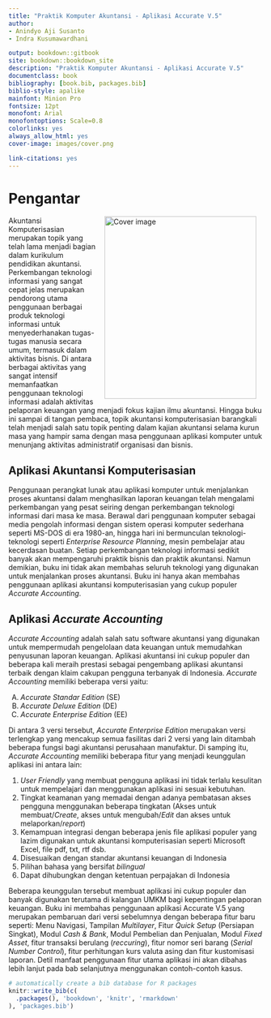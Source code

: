```yaml
---
title: "Praktik Komputer Akuntansi - Aplikasi Accurate V.5"
author: 
- Anindyo Aji Susanto
- Indra Kusumawardhani

output: bookdown::gitbook
site: bookdown::bookdown_site
description: "Praktik Komputer Akuntansi - Aplikasi Accurate V.5"
documentclass: book
bibliography: [book.bib, packages.bib]
biblio-style: apalike
mainfont: Minion Pro
fontsize: 12pt
monofont: Arial
monofontoptions: Scale=0.8
colorlinks: yes
always_allow_html: yes
cover-image: images/cover.png

link-citations: yes
---
```



# Pengantar

<a href="https://amzn.to/2LCthli"><img src="images/cover.png" alt="Cover image" width="300" height="360" align="right" style="margin: 0 1em 0 1em"/></a>

Akuntansi Komputerisasian merupakan topik yang telah lama menjadi bagian dalam kurikulum pendidikan akuntansi. Perkembangan teknologi informasi yang sangat cepat jelas merupakan pendorong utama penggunaan berbagai produk teknologi informasi untuk menyederhanakan tugas-tugas manusia secara umum, termasuk dalam aktivitas bisnis. Di antara berbagai aktivitas yang sangat intensif memanfaatkan penggunaan teknologi informasi adalah aktivitas pelaporan keuangan yang menjadi fokus kajian ilmu akuntansi. Hingga buku ini sampai di tangan pembaca, topik akuntansi komputerisasian barangkali telah menjadi salah satu topik penting dalam kajian akuntansi selama kurun masa yang hampir sama dengan masa penggunaan aplikasi komputer untuk menunjang aktivitas administratif organisasi dan bisnis.

## Aplikasi Akuntansi Komputerisasian

Penggunaan perangkat lunak atau aplikasi komputer untuk menjalankan proses akuntansi dalam menghasilkan laporan keuangan telah mengalami perkembangan yang pesat seiring dengan perkembangan teknologi informasi dari masa ke masa. Berawal dari penggunaan komputer sebagai media pengolah informasi dengan sistem operasi komputer sederhana seperti MS-DOS di era 1980-an, hingga hari ini bermunculan teknologi-teknologi seperti *Enterprise Resource Planning*, mesin pembelajar atau kecerdasan buatan. Setiap perkembangan teknologi informasi sedikit banyak akan mempengaruhi praktik bisnis dan praktik akuntansi. Namun demikian, buku ini tidak akan membahas seluruh teknologi yang digunakan untuk menjalankan proses akuntansi. Buku ini hanya akan membahas penggunaan aplikasi akuntansi komputerisasian yang cukup populer *Accurate Accounting*.

## Aplikasi *Accurate Accounting*

*Accurate Accounting* adalah salah satu software akuntansi yang digunakan untuk mempermudah pengelolaan data keuangan untuk memudahkan penyusunan laporan keuangan. Aplikasi akuntansi ini cukup populer dan beberapa kali meraih prestasi sebagai pengembang aplikasi akuntansi terbaik dengan klaim cakupan pengguna terbanyak di Indonesia. *Accurate Accounting* memiliki beberapa versi yaitu:

A.  *Accurate Standar Edition* (SE)
B.  *Accurate Deluxe Edition* (DE)
C.  *Accurate Enterprise Edition* (EE)

Di antara 3 versi tersebut, *Accurate Enterprise Edition* merupakan versi terlengkap yang mencakup semua fasilitas dari 2 versi yang lain ditambah beberapa fungsi bagi akuntansi perusahaan manufaktur. Di samping itu, *Accurate Accounting* memiliki beberapa fitur yang menjadi keunggulan aplikasi ini antara lain:

1.  *User Friendly* yang membuat pengguna aplikasi ini tidak terlalu kesulitan untuk mempelajari dan menggunakan aplikasi ini sesuai kebutuhan.
2.  Tingkat keamanan yang memadai dengan adanya pembatasan akses pengguna menggunakan beberapa tingkatan (Akses untuk membuat/*Create*, akses untuk mengubah/*Edit* dan akses untuk melaporkan/*report*)
3.  Kemampuan integrasi dengan beberapa jenis file aplikasi populer yang lazim digunakan untuk akuntansi komputerisasian seperti Microsoft Excel, file pdf, txt, rtf dsb.
4.  Disesuaikan dengan standar akuntansi keuangan di Indonesia
5.  Pilihan bahasa yang bersifat *bilingual*
6.  Dapat dihubungkan dengan ketentuan perpajakan di Indonesia

Beberapa keunggulan tersebut membuat aplikasi ini cukup populer dan banyak digunakan terutama di kalangan UMKM bagi kepentingan pelaporan keuangan. Buku ini membahas penggunaan aplikasi Accurate V.5 yang merupakan pembaruan dari versi sebelumnya dengan beberapa fitur baru seperti: Menu Navigasi, Tampilan *Multilayer*, Fitur *Quick Setup* (Persiapan Singkat), Modul *Cash & Bank*, Modul Pembelian dan Penjualan, Modul *Fixed Asset*, fitur transaksi berulang (*reccuring*), fitur nomor seri barang (*Serial Number Control*), fitur perhitungan kurs valuta asing dan fitur kustomisasi laporan. Detil manfaat penggunaan fitur utama aplikasi ini akan dibahas lebih lanjut pada bab selanjutnya menggunakan contoh-contoh kasus.

```r
# automatically create a bib database for R packages
knitr::write_bib(c(
  .packages(), 'bookdown', 'knitr', 'rmarkdown'
), 'packages.bib')
```
